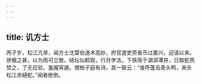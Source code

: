 ```yaml
---
---
---
```

title: 讥方士
---




丙子岁，松江亢旱，闻方士沈雷伯道术高妙，府官遣吏赍香币过嘉兴，迎请以来。骄傲之甚，以为雨可立致，结坛仙鹤观，行月孛法，下铁简于湖泖潭井，日取蛇燕焚之，了无应验，羞赧宵遁。僧柏子庭有诗，其一联云：“谁呼蓬岛青头鸭，来杀松江赤縺蛇。”闻者绝倒。